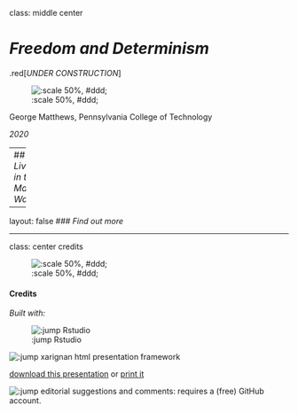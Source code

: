 class: middle center

# *Freedom and Determinism*

.red[*UNDER CONSTRUCTION*]

![:scale 50%, #ddd;](img/construction.jpg)

George Matthews, Pennsylvania College of Technology

*2020*

---
## *Living in the Material World*

---

layout: false
### *Find out more*









---
class: center credits

![:scale 50%, #ddd;](img/01/g-1.jpg)

#### Credits

*Built with:*

![:jump Rstudio](https://rstudio.com/products/rstudio/) 

![:jump xarignan](https://github.com/yihui/xaringan) html presentation framework 

<!-- *Photos by:* -->



[download this presentation](./pdf/05-freedom.pdf) or [print it](./pdf/05-freedom-print.pdf)

![:jump editorial suggestions and comments](https://github.com/gwmatthews/philosophy-slideshows/issues): requires a (free) GitHub account.


